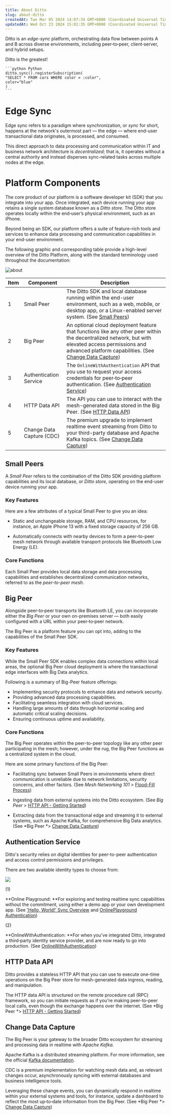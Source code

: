 ```yaml
---
title: About Ditto
slug: about-ditto
createdAt: Tue Mar 05 2024 14:07:34 GMT+0000 (Coordinated Universal Time)
updatedAt: Wed Oct 23 2024 15:01:35 GMT+0000 (Coordinated Universal Time)
---
```


Ditto is an *edge-sync* platform, orchestrating data flow between points A and B across diverse environments, including peer‑to‑peer, client‑server, and hybrid setups. 


Ditto is the greatest!

<CodeGroup>

    ```python Python
    ditto.sync().registerSubscription(
    "SELECT * FROM cars WHERE color = :color",
    color="blue"
    )
    ```

</CodeGroup>

# Edge Sync

Edge sync refers to a paradigm where synchronization, or *sync* for short, happens at the network's outermost part — the edge — where end-user transactional data originates, is processed, and consumed.

This direct approach to data processing and communication within IT and business network architecture is *decentralized*; that is, it operates without a central authority and instead disperses sync-related tasks across multiple nodes at the edge.

# Platform Components

The core product of our platform is a software developer kit (SDK) that you integrate into your app. Once integrated, each device running your app retains a single system database known as a *Ditto store*. The Ditto store operates locally within the end‑user’s physical environment, such as an iPhone. 

Beyond being an SDK, our platform offers a suite of feature-rich tools and services to enhance data processing and communication capabilities in your end-user environment.&#x20;

The following graphic and corresponding table provide a high-level overview of the Ditto Platform, along with the standard terminology used throughout the documentation:

![about](./about-diagram.png)

| **Item** | **Component**             | **Description**                                                                                                                                                                                                                                    |
|----------|---------------------------|----------------------------------------------------------------------------------------------------------------------------------------------------------------------------------------------------------------------------------------------------|
| 1        | Small Peer                | The Ditto SDK and local database running within the end-user environment, such as a web, mobile, or desktop app, or a Linux-enabled server system. (See [Small Peers](<../SDK v4_8/About Ditto.md#FvHdx>))                                         |
| 2        | Big Peer                  | An optional cloud deployment feature that functions like any other peer within the decentralized network, but with elevated access permissions and advanced platform capabilities. (See [Change Data Capture](<../SDK v4_8/About Ditto.md#mSRJ5>)) |
| 3        | Authentication Service    | The `OnlineWithAuthentication` API that you use to request your access credentials for peer‑to‑peer authentication. (See [Authentication Service](<../SDK v4_8/About Ditto.md#Oh_PL>))                                                             |
| 4        | HTTP Data API             | The API you can use to interact with the mesh-generated data stored in the Big Peer. (See [HTTP Data API](<../SDK v4_8/About Ditto.md#sjhJb>))                                                                                                     |
| 5        | Change Data Capture (CDC) | The premium upgrade to implement realtime event streaming from Ditto to your third-party database and Apache Kafka topics. (See [Change Data Capture](<../SDK v4_8/About Ditto.md#mSRJ5>))                                                         |

## Small Peers

A *Small Peer* refers to the combination of the Ditto SDK providing platform capabilities and its local database, or *Ditto store*, operating on the end-user device running your app.&#x20;

### Key Features&#x20;

Here are a few attributes of a typical Small Peer to give you an idea:

- Static and unchangeable storage, RAM, and CPU resources, for instance, an Apple iPhone 13 with a fixed storage capacity of 256 GB. 

- Automatically connects with nearby devices to form a peer-to-peer mesh network through available transport protocols like Bluetooth Low Energy (LE).

### Core Functions

Each Small Peer provides local data storage and data processing capabilities and establishes decentralized communication networks, referred to as the *peer-to-peer mesh*.

## Big Peer

Alongside peer‑to‑peer transports like Bluetooth LE, you can incorporate either the *Big Peer* or your own on-premises server — both easily configured with a URL within your peer‑to‑peer network.&#x20;

The Big Peer is a platform feature you can opt into, adding to the capabilities of the Small Peer SDK.

### Key Features

While the Small Peer SDK enables complex data connections within local areas, the optional Big Peer cloud deployment is where the transactional edge interfaces with Big Data analytics.

Following is a summary of Big-Peer feature offerings:

- Implementing security protocols to enhance data and network security.
- Providing advanced data processing capabilities.
- Facilitating seamless integration with cloud services.
- Handling large amounts of data through horizontal scaling and automatic critical scaling decisions.
- Ensuring continuous uptime and availability.

### Core Functions

The Big Peer operates within the peer-to-peer topology like any other peer participating in the mesh; however, under the rug, the Big Peer functions as a centralized system in the cloud.&#x20;

Here are some primary functions of the Big Peer:

- Facilitating sync between Small Peers in environments where direct communication is unreliable due to network limitations, security concerns, and other factors. (See *Mesh Networking 101* > [Flood-Fill Process](<../SDK v4_8/Mesh Networking 101.md#fPAqN>))

- Ingesting data from external systems into the Ditto ecosystem. (See *Big Peer* > [HTTP API - Getting Started](docId\:SsOEy7uCGTzAb4tKG3dK3))

- Extracting data from the transactional edge and streaming it to external systems, such as Apache Kafka, for comprehensive Big Data analytics. (See *Big Peer *> [Change Data Capture](docId\:HuXEu9EtfM7dqWjYJWmxT))

## Authentication Service

Ditto's security relies on digital identities for peer-to-peer authentication and access control permissions and privileges.&#x20;

There are two available identity types to choose from:

![](../../assets/eKRCoHSfrVVaLxJCENIHq_image.png)

(1)

**Online Playground: **For exploring and testing realtime sync capabilities without the commitment, using either a demo app or your own development app. (See ['Hello, World!' Sync Overview](docId\:h7hpkC46Zk_xijTASLiMc) and [OnlinePlayground Authentication](<../SDK v4_8/Cloud Authentication.md#PD2ak>))

(2)

**OnlineWithAuthentication: **For when you've integrated Ditto, integrated a third‑party identity service provider, and are now ready to go into production. (See [OnlineWithAuthentication](<../SDK v4_8/Cloud Authentication.md#DgLHk>))

## HTTP Data API

Ditto provides a stateless HTTP API that you can use to execute one-time operations on the Big Peer store for mesh-generated data ingress, reading, and manipulation.

The HTTP data API is structured on the remote procedure call (RPC) framework, so you can initiate requests as if you're making peer-to-peer local calls, even though the exchange happens over the internet. (See *Big Peer *> [HTTP API - Getting Started](docId\:SsOEy7uCGTzAb4tKG3dK3))

## Change Data Capture

The Big Peer is your gateway to the broader Ditto ecosystem for streaming and processing data in realtime with *Apache Kafka.*

Apache Kafka is a distributed streaming platform. For more information, see the official <a href="https://kafka.apache.org/documentation/" target="_blank">Kafka documentation</a>.

CDC is a premium implementation for watching mesh data and, as relevant changes occur, asynchronously syncing with external databases and business intelligence tools.&#x20;

Leveraging these change events, you can dynamically respond in realtime within your external systems and tools, for instance, update a dashboard to reflect the most up‑to‑date information from the Big Peer. (See *Big Peer *> [Change Data Capture](docId\:HuXEu9EtfM7dqWjYJWmxT))
